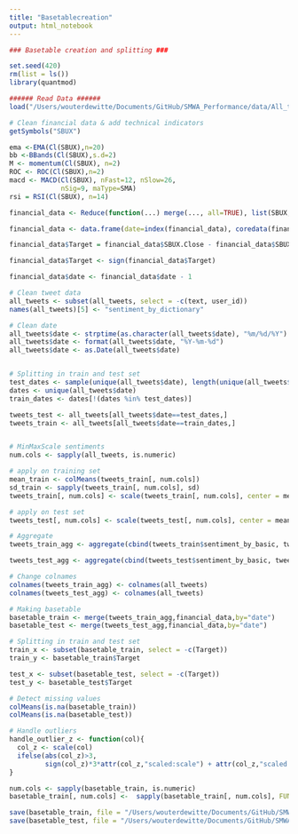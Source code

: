 ```yaml
---
title: "Basetablecreation"
output: html_notebook
---
```



```r
### Basetable creation and splitting ###

set.seed(420)
rm(list = ls())
library(quantmod)

###### Read Data ######
load("/Users/wouterdewitte/Documents/GitHub/SMWA_Performance/data/All_tweets_with_sentiment.RData")

```

```r
# Clean financial data & add technical indicators
getSymbols("SBUX")

ema <-EMA(Cl(SBUX),n=20)
bb <-BBands(Cl(SBUX),s.d=2)
M <- momentum(Cl(SBUX), n=2)
ROC <- ROC(Cl(SBUX),n=2)
macd <- MACD(Cl(SBUX), nFast=12, nSlow=26,
             nSig=9, maType=SMA)
rsi = RSI(Cl(SBUX), n=14)

financial_data <- Reduce(function(...) merge(..., all=TRUE), list(SBUX, ema, bb,M,ROC,macd,rsi))

financial_data <- data.frame(date=index(financial_data), coredata(financial_data))

financial_data$Target = financial_data$SBUX.Close - financial_data$SBUX.Open

financial_data$Target <- sign(financial_data$Target)

financial_data$date <- financial_data$date - 1
```

```r
# Clean tweet data
all_tweets <- subset(all_tweets, select = -c(text, user_id))
names(all_tweets)[5] <- "sentiment_by_dictionary"

# Clean date
all_tweets$date <- strptime(as.character(all_tweets$date), "%m/%d/%Y")
all_tweets$date <- format(all_tweets$date, "%Y-%m-%d")
all_tweets$date <- as.Date(all_tweets$date)


# Splitting in train and test set
test_dates <- sample(unique(all_tweets$date), length(unique(all_tweets$date))*0.2)
dates <- unique(all_tweets$date)
train_dates <- dates[!(dates %in% test_dates)]

tweets_test <- all_tweets[all_tweets$date==test_dates,]
tweets_train <- all_tweets[all_tweets$date==train_dates,]


# MinMaxScale sentiments
num.cols <- sapply(all_tweets, is.numeric)

# apply on training set
mean_train <- colMeans(tweets_train[, num.cols])
sd_train <- sapply(tweets_train[, num.cols], sd)
tweets_train[, num.cols] <- scale(tweets_train[, num.cols], center = mean_train, scale = sd_train)

# apply on test set
tweets_test[, num.cols] <- scale(tweets_test[, num.cols], center = mean_train, scale = sd_train)

# Aggregate
tweets_train_agg <- aggregate(cbind(tweets_train$sentiment_by_basic, tweets_train$sentiment_weighted_mixed, tweets_train$sentiment_average_mean, tweets_train$sentiment_by_dictionary) ~ tweets_train$date, tweets_train, mean)

tweets_test_agg <- aggregate(cbind(tweets_test$sentiment_by_basic, tweets_test$sentiment_weighted_mixed, tweets_test$sentiment_average_mean, tweets_test$sentiment_by_dictionary) ~ tweets_test$date, tweets_test, mean)

# Change colnames
colnames(tweets_train_agg) <- colnames(all_tweets)
colnames(tweets_test_agg) <- colnames(all_tweets)
```

```r
# Making basetable
basetable_train <- merge(tweets_train_agg,financial_data,by="date")
basetable_test <- merge(tweets_test_agg,financial_data,by="date")
```

```r
# Splitting in train and test set
train_x <- subset(basetable_train, select = -c(Target))
train_y <- basetable_train$Target

test_x <- subset(basetable_test, select = -c(Target))
test_y <- basetable_test$Target
```

```r
# Detect missing values
colMeans(is.na(basetable_train))
colMeans(is.na(basetable_test))

# Handle outliers
handle_outlier_z <- function(col){
  col_z <- scale(col)
  ifelse(abs(col_z)>3,
         sign(col_z)*3*attr(col_z,"scaled:scale") + attr(col_z,"scaled:center"), col)
}

num.cols <- sapply(basetable_train, is.numeric)
basetable_train[, num.cols] <-  sapply(basetable_train[, num.cols], FUN = handle_outlier_z)
```


```r
save(basetable_train, file = "/Users/wouterdewitte/Documents/GitHub/SMWA_Performance/data/basetable_train.RData")
save(basetable_test, file = "/Users/wouterdewitte/Documents/GitHub/SMWA_Performance/data/basetable_test.RData")
```




